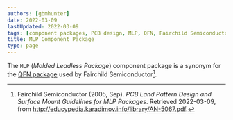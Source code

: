 ```yaml
---
authors: [gbmhunter]
date: 2022-03-09
lastUpdated: 2022-03-09
tags: [component packages, PCB design, MLP, QFN, Fairchild Semiconductor]
title: MLP Component Package
type: page
---
```


The `MLP` (_Molded Leadless Package_) component package is a synonym for the [QFN package](/pcb-design/component-packages/qfn-component-package/) used by Fairchild Semiconductor[^bib-fairchild-an-5067-mpl-packages].

[^bib-fairchild-an-5067-mpl-packages]:  Fairchild Semiconductor (2005, Sep). _PCB Land Pattern Design and Surface Mount Guidelines for MLP Packages_. Retrieved 2022-03-09, from http://educypedia.karadimov.info/library/AN-5067.pdf.
